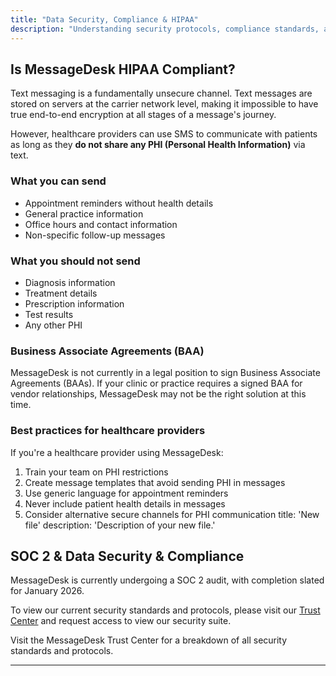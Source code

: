 ```yaml
---
title: "Data Security, Compliance & HIPAA"
description: "Understanding security protocols, compliance standards, and HIPAA."
---
```


## Is MessageDesk HIPAA Compliant?

Text messaging is a fundamentally unsecure channel. Text messages are stored on servers at the carrier network level, making it impossible to have true end-to-end encryption at all stages of a message's journey.

However, healthcare providers can use SMS to communicate with patients as long as they **do not share any PHI (Personal Health Information)** via text.

### What you can send

- Appointment reminders without health details
- General practice information
- Office hours and contact information
- Non-specific follow-up messages

### What you should not send

- Diagnosis information
- Treatment details
- Prescription information
- Test results
- Any other PHI

### Business Associate Agreements (BAA)

MessageDesk is not currently in a legal position to sign Business Associate Agreements (BAAs). If your clinic or practice requires a signed BAA for vendor relationships, MessageDesk may not be the right solution at this time.

### Best practices for healthcare providers

If you're a healthcare provider using MessageDesk:

1. Train your team on PHI restrictions
2. Create message templates that avoid sending PHI in messages
3. Use generic language for appointment reminders
4. Never include patient health details in messages
5. Consider alternative secure channels for PHI communication title: 'New file' description: 'Description of your new file.'

## SOC 2 & Data Security & Compliance

MessageDesk is currently undergoing a SOC 2 audit, with completion slated for January 2026. 

To view our current security standards and protocols, please visit our [Trust Center](https://security.messagedesk.com/) and request access to view our security suite.

<Card title="Trust Center" icon="lock" iconType="regular" href="https://security.messagedesk.com/">
  Visit the MessageDesk Trust Center for a breakdown of all security standards and protocols.
</Card>

---